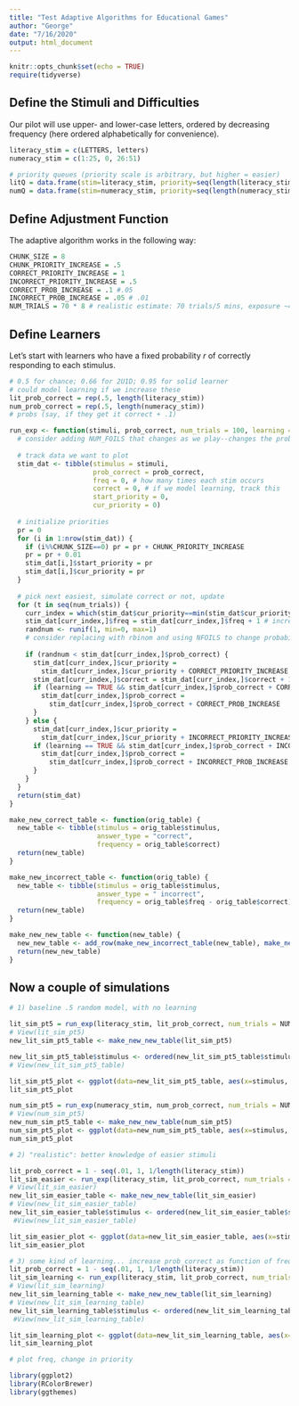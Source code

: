 ```yaml
---
title: "Test Adaptive Algorithms for Educational Games"
author: "George"
date: "7/16/2020"
output: html_document
---
```


```r
knitr::opts_chunk$set(echo = TRUE)
require(tidyverse)
```


## Define the Stimuli and Difficulties

Our pilot will use upper- and lower-case letters, ordered by decreasing frequency (here ordered alphabetically for convenience).

```r
literacy_stim = c(LETTERS, letters)
numeracy_stim = c(1:25, 0, 26:51)

# priority queues (priority scale is arbitrary, but higher = easier)
litQ = data.frame(stim=literacy_stim, priority=seq(length(literacy_stim), 1))
numQ = data.frame(stim=numeracy_stim, priority=seq(length(numeracy_stim), 1))
```


## Define Adjustment Function

The adaptive algorithm works in the following way:

```r
CHUNK_SIZE = 8
CHUNK_PRIORITY_INCREASE = .5
CORRECT_PRIORITY_INCREASE = 1
INCORRECT_PRIORITY_INCREASE = .5
CORRECT_PROB_INCREASE = .1 #.05
INCORRECT_PROB_INCREASE = .05 # .01
NUM_TRIALS = 70 * 8 # realistic estimate: 70 trials/5 mins, exposure ~40 mins

```


## Define Learners

Let's start with learners who have a fixed probability *r* of correctly responding to each stimulus.

```r

# 0.5 for chance; 0.66 for 2U1D; 0.95 for solid learner
# could model learning if we increase these
lit_prob_correct = rep(.5, length(literacy_stim)) 
num_prob_correct = rep(.5, length(numeracy_stim)) 
# probs (say, if they get it correct + .1)

run_exp <- function(stimuli, prob_correct, num_trials = 100, learning = FALSE) {
  # consider adding NUM_FOILS that changes as we play--changes the probability of correct choice
  
  # track data we want to plot
  stim_dat <- tibble(stimulus = stimuli, 
                     prob_correct = prob_correct,
                     freq = 0, # how many times each stim occurs
                     correct = 0, # if we model learning, track this
                     start_priority = 0, 
                     cur_priority = 0)
  
  # initialize priorities
  pr = 0
  for (i in 1:nrow(stim_dat)) {
    if (i%%CHUNK_SIZE==0) pr = pr + CHUNK_PRIORITY_INCREASE
    pr = pr + 0.01
    stim_dat[i,]$start_priority = pr
    stim_dat[i,]$cur_priority = pr
  }
  
  # pick next easiest, simulate correct or not, update
  for (t in seq(num_trials)) {
    curr_index = which(stim_dat$cur_priority==min(stim_dat$cur_priority)) # find index
    stim_dat[curr_index,]$freq = stim_dat[curr_index,]$freq + 1 # increase frequency count
    randnum <- runif(1, min=0, max=1) 
    # consider replacing with rbinom and using NFOILS to change probability of success
    
    if (randnum < stim_dat[curr_index,]$prob_correct) {
      stim_dat[curr_index,]$cur_priority = 
        stim_dat[curr_index,]$cur_priority + CORRECT_PRIORITY_INCREASE
      stim_dat[curr_index,]$correct = stim_dat[curr_index,]$correct + 1 # increase correct count
      if (learning == TRUE && stim_dat[curr_index,]$prob_correct + CORRECT_PROB_INCREASE < 1) {
        stim_dat[curr_index,]$prob_correct =
          stim_dat[curr_index,]$prob_correct + CORRECT_PROB_INCREASE
      }
    } else {
      stim_dat[curr_index,]$cur_priority = 
        stim_dat[curr_index,]$cur_priority + INCORRECT_PRIORITY_INCREASE
      if (learning == TRUE && stim_dat[curr_index,]$prob_correct + INCORRECT_PROB_INCREASE < 1) {
        stim_dat[curr_index,]$prob_correct =
          stim_dat[curr_index,]$prob_correct + INCORRECT_PROB_INCREASE
      }
    }
  }
  return(stim_dat)
}
```

``` r

make_new_correct_table <- function(orig_table) {
  new_table <- tibble(stimulus = orig_table$stimulus, 
                      answer_type = "correct",
                      frequency = orig_table$correct)
  return(new_table)
}

make_new_incorrect_table <- function(orig_table) {
  new_table <- tibble(stimulus = orig_table$stimulus, 
                      answer_type = " incorrect",
                      frequency = orig_table$freq - orig_table$correct)
  return(new_table)
}

make_new_new_table <- function(new_table) {
  new_new_table <- add_row(make_new_incorrect_table(new_table), make_new_correct_table(new_table)) 
  return(new_new_table)
}

```

## Now a couple of simulations

``` r
# 1) baseline .5 random model, with no learning

lit_sim_pt5 = run_exp(literacy_stim, lit_prob_correct, num_trials = NUM_TRIALS, learning = FALSE)
# View(lit_sim_pt5)
new_lit_sim_pt5_table <- make_new_new_table(lit_sim_pt5)

new_lit_sim_pt5_table$stimulus <- ordered(new_lit_sim_pt5_table$stimulus, levels=c("A", "B", "C", "D", "E", "F", "G", "H", "I", "J", "K", "L", "M", "N", "O", "P", "Q", "R", "S", "T", "U", "V", "W", "X", "Y", "Z", "a", "b", "c", "d", "e", "f", "g", "h", "i", "j", "k", "l", "m", "n", "o", "p", "q", "r", "s", "t", "u", "v", "w", "x", "y","z"))
# View(new_lit_sim_pt5_table)         

lit_sim_pt5_plot <- ggplot(data=new_lit_sim_pt5_table, aes(x=stimulus, y=frequency, fill=answer_type)) + geom_bar(stat="identity")
lit_sim_pt5_plot

num_sim_pt5 = run_exp(numeracy_stim, num_prob_correct, num_trials = NUM_TRIALS, learning = FALSE)
# View(num_sim_pt5)
new_num_sim_pt5_table <- make_new_new_table(num_sim_pt5)
num_sim_pt5_plot <- ggplot(data=new_num_sim_pt5_table, aes(x=stimulus, y=frequency, fill=answer_type)) + geom_bar(stat="identity")
num_sim_pt5_plot
```

``` r
# 2) "realistic": better knowledge of easier stimuli

lit_prob_correct = 1 - seq(.01, 1, 1/length(literacy_stim))
lit_sim_easier <- run_exp(literacy_stim, lit_prob_correct, num_trials = NUM_TRIALS, learning = FALSE)
# View(lit_sim_easier)
new_lit_sim_easier_table <- make_new_new_table(lit_sim_easier)
# View(new_lit_sim_easier_table)  
new_lit_sim_easier_table$stimulus <- ordered(new_lit_sim_easier_table$stimulus, levels=c("A", "B", "C", "D", "E", "F", "G", "H", "I", "J", "K", "L", "M", "N", "O", "P", "Q", "R", "S", "T", "U", "V", "W", "X", "Y", "Z", "a", "b", "c", "d", "e", "f", "g", "h", "i", "j", "k", "l", "m", "n", "o", "p", "q", "r", "s", "t", "u", "v", "w", "x", "y","z"))
 #View(new_lit_sim_easier_table)                                         

lit_sim_easier_plot <- ggplot(data=new_lit_sim_easier_table, aes(x=stimulus, y=frequency, fill=answer_type)) + geom_bar(stat="identity")
lit_sim_easier_plot
```

``` r
# 3) some kind of learning... increase prob_correct as function of freq  (up to 1)
lit_prob_correct = 1 - seq(.01, 1, 1/length(literacy_stim))
lit_sim_learning <- run_exp(literacy_stim, lit_prob_correct, num_trials = NUM_TRIALS, learning = TRUE)
# View(lit_sim_learning)
new_lit_sim_learning_table <- make_new_new_table(lit_sim_learning)
# View(new_lit_sim_learning_table)  
new_lit_sim_learning_table$stimulus <- ordered(new_lit_sim_learning_table$stimulus, levels=c("A", "B", "C", "D", "E", "F", "G", "H", "I", "J", "K", "L", "M", "N", "O", "P", "Q", "R", "S", "T", "U", "V", "W", "X", "Y", "Z", "a", "b", "c", "d", "e", "f", "g", "h", "i", "j", "k", "l", "m", "n", "o", "p", "q", "r", "s", "t", "u", "v", "w", "x", "y","z"))
 #View(new_lit_sim_learning_table)                                         

lit_sim_learning_plot <- ggplot(data=new_lit_sim_learning_table, aes(x=stimulus, y=frequency, fill=answer_type)) + geom_bar(stat="identity")
lit_sim_learning_plot

# plot freq, change in priority 


```

``` r
library(ggplot2)
library(RColorBrewer)
library(ggthemes)

```

